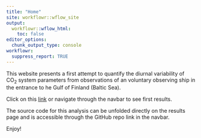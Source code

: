 ```yaml
---
title: "Home"
site: workflowr::wflow_site
output:
  workflowr::wflow_html:
    toc: false
editor_options:
  chunk_output_type: console
workflowr:
  suppress_report: TRUE
---
```


This website presents a first attempt to quantify the diurnal variability of CO~2~ system parameters from observations of an voluntary observing ship in the entrance to he Gulf of Finland (Baltic Sea).

Click on this [link](Finnmaid.html) or navigate through the navbar to see first results.

The source code for this analysis can be unfolded directly on the results page and is accessible through the GitHub repo link in the navbar.

Enjoy!
